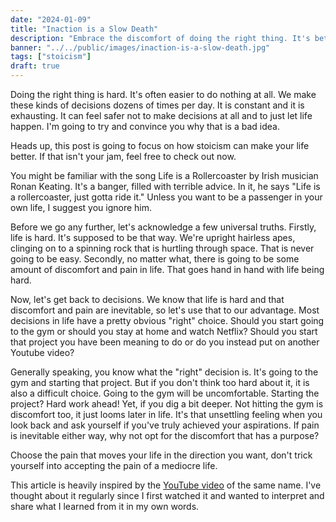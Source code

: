 ```yaml
---
date: "2024-01-09"
title: "Inaction is a Slow Death"
description: "Embrace the discomfort of doing the right thing. It's better than the discomfort of a mediocre life."
banner: "../../public/images/inaction-is-a-slow-death.jpg"
tags: ["stoicism"]
draft: true
---
```


Doing the right thing is hard. It's often easier to do nothing at all. We make these kinds of decisions dozens of times per day. It is constant and it is exhausting. It can feel safer not to make decisions at all and to just let life happen. I'm going to try and convince you why that is a bad idea.

Heads up, this post is going to focus on how stoicism can make your life better. If that isn't your jam, feel free to check out now.

You might be familiar with the song Life is a Rollercoaster by Irish musician Ronan Keating. It's a banger, filled with terrible advice. In it, he says "Life is a rollercoaster, just gotta ride it." Unless you want to be a passenger in your own life, I suggest you ignore him.

Before we go any further, let's acknowledge a few universal truths. Firstly, life is hard. It's supposed to be that way. We're upright hairless apes, clinging on to a spinning rock that is hurtling through space. That is never going to be easy. Secondly, no matter what, there is going to be some amount of discomfort and pain in life. That goes hand in hand with life being hard.

Now, let's get back to decisions. We know that life is hard and that discomfort and pain are inevitable, so let's use that to our advantage. Most decisions in life have a pretty obvious "right" choice. Should you start going to the gym or should you stay at home and watch Netflix? Should you start that project you have been meaning to do or do you instead put on another Youtube video?

Generally speaking, you know what the "right" decision is. It's going to the gym and starting that project. But if you don't think too hard about it, it is also a difficult choice. Going to the gym will be uncomfortable. Starting the project? Hard work ahead! Yet, if you dig a bit deeper. Not hitting the gym is discomfort too, it just looms later in life. It's that unsettling feeling when you look back and ask yourself if you've truly achieved your aspirations. If pain is inevitable either way, why not opt for the discomfort that has a purpose?

Choose the pain that moves your life in the direction you want, don't trick yourself into accepting the pain of a mediocre life.

This article is heavily inspired by the [YouTube video](https://www.youtube.com/watch?v=RIVVQkZtnAU) of the same name. I've thought about it regularly since I first watched it and wanted to interpret and share what I learned from it in my own words.
